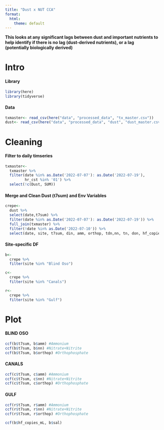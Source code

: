 ```yaml
---
title: "Dust x NUT CCA"
format:
  html:
    theme: default
---
```


**This looks at any significant lags between dust and important nutrients to help identify if there is no lag (dust-derived nutrients), or a lag (potentially biologically derived)**

# Intro

#### Library

```r
library(here)
library(tidyverse)
```

#### Data

```r
txmaster<- read_csv(here("data", "processed_data", "tx_master.csv"))
dust<- read_csv(here("data", "processed_data", "dust", "dust_master.csv"))
```

# Cleaning

#### Filter to daily timseries

```r
txmaster<- 
  txmaster %>%
  filter(date %in% as.Date('2022-07-07'): as.Date('2022-07-19'),
         hr_cst %in% '01') %>%
  select(!c(Dust, SUM))
```

#### Merge and Clean Dust (t7sum) and Env Variables

```r
crepe<-
  dust %>%
  select(date,t7sum) %>%
  filter(date %in% as.Date('2022-07-07'): as.Date('2022-07-19')) %>%
  full_join(txmaster) %>%
  filter(!date %in% as.Date('2022-07-10')) %>%
  select(date, site, t7sum, din, amm, orthop, tdn,nn, tn, don, hf_copies_mL, sal)
```

#### Site-specific DF

```r
b<-
  crepe %>%
  filter(site %in% "Blind Oso")

c<-
  crepe %>%
  filter(site %in% "Canals")

r<-
  crepe %>%
  filter(site %in% "Gulf")
```

# Plot

#### BLIND OSO

```r
ccf(b$t7sum, b$amm) #Ammonium
ccf(b$t7sum, b$nn) #Nitrate+Nitrite
ccf(b$t7sum, b$orthop) #Orthophosphate
```

#### CANALS

```r
ccf(c$t7sum, c$amm) #Ammonium
ccf(c$t7sum, c$nn) #Nitrate+Nitrite
ccf(c$t7sum, c$orthop) #Orthophosphate
```

#### GULF

```r
ccf(r$t7sum, r$amm) #Ammonium
ccf(r$t7sum, r$nn) #Nitrate+Nitrite
ccf(r$t7sum, r$orthop) #Orthophosphate
```

```r
ccf(b$hf_copies_mL, b$sal) 
```
